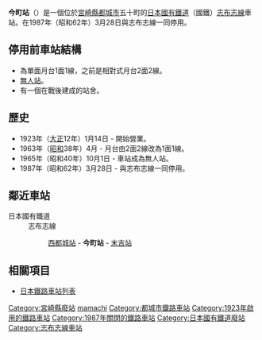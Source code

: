 {{NoteTA|1 = zh:今町站; zh-cn:今町站; zh-tw:今町車站; zh-hk:今町站; }}
{{日本車站資訊
|公司色 = #ccc
|文字色 = #000
|站名 = 今町站
|日文原名 = 今町
|平假名 = いままち
|羅馬拼音 = Imamachi
|前一站 = [[西都城站|西都城]]
|前一站距離 = 4.3
|後一站距離 = 4.0
|後一站 = [[末吉站|末吉]]
|電報略號 = ママ
|所屬公司 = [[日本國有鐵道|日本國有鐵道]]
|所屬路線 = [[志布志線|志布志線]]
|距離 = 4.3
|起點站 = [[西都城站|西都城]]
|所在地 = [[宮崎縣|宮崎縣]][[都城市|都城市]]五十町
|車站構造 = 地上車站
|月台配置 = 1面1線
|啟用年月日 = 1923年（大正12年）1月14日
|廢站年月日 = 1987年（昭和62年）3月28日
|乘客人數 = 
|上下車人次 = 21
|統計年度 = 1981年
|轉車 = 
|備註 = 
|全寬備註 = 
}}
'''今町站'''（{{jpn|j=今町駅|hg=いままちえき|rm=Imamachi eki|f=y}}）是一個位於[[宮崎縣|宮崎縣]][[都城市|都城市]]五十町的[[日本國有鐵道|日本國有鐵道]]（國鐵）[[志布志線|志布志線]]車站。在1987年（昭和62年）3月28日與志布志線一同停用。

== 停用前車站結構 ==
* 為單面月台1面1線，之前是相對式月台2面2線。
* [[無人站|無人站]]。
* 有一個在戰後建成的站舍。

== 歷史 ==
* 1923年（[[大正|大正]]12年）1月14日 - 開始營業。
* 1963年（[[昭和|昭和]]38年）4月 - 月台由2面2線改為1面1線。
* 1965年（昭和40年）10月1日 - 車站成為無人站。
* 1987年（昭和62年）3月28日 - 與志布志線一同停用。

== 鄰近車站 ==
; 日本國有鐵道
: 志布志線
:: [[西都城站|西都城站]] - '''今町站''' - [[末吉站|末吉站]]

== 相關項目 ==
* [[日本鐵路車站列表|日本鐵路車站列表]]

{{志布志線}}
{{DEFAULTSORT:Imamachi}}
[[Category:宮崎縣廢站|Category:宮崎縣廢站]]
[[Category:日本鐵路車站_I|mamachi]]
[[Category:都城市鐵路車站|Category:都城市鐵路車站]]
[[Category:1923年啟用的鐵路車站|Category:1923年啟用的鐵路車站]]
[[Category:1987年關閉的鐵路車站|Category:1987年關閉的鐵路車站]]
[[Category:日本國有鐵道廢站|Category:日本國有鐵道廢站]]
[[Category:志布志線車站|Category:志布志線車站]]